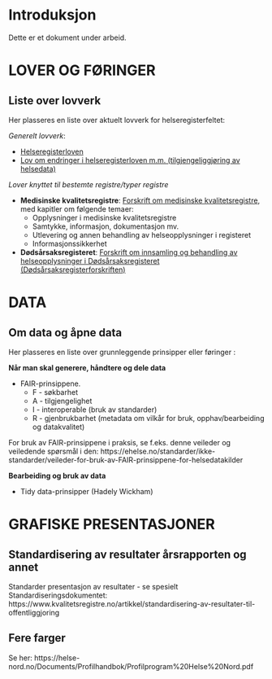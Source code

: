 # Introduksjon

Dette er et dokument under arbeid. 

# LOVER OG FØRINGER
## Liste over lovverk

Her plasseres en liste over aktuelt lovverk for helseregisterfeltet:


*Generelt lovverk*:

* [Helseregisterloven](https://lovdata.no/dokument/NL/lov/2014-06-20-43)
* [Lov om endringer i helseregisterloven m.m. (tilgjengeliggjøring av helsedata)](https://lovdata.no/dokument/NL/lov/2020-12-04-133)

*Lover knyttet til bestemte registre/typer registre*

* **Medisinske kvalitetsregistre**: [Forskrift om medisinske kvalitetsregistre](https://lovdata.no/dokument/SF/forskrift/2019-06-21-789), 
med kapitler om følgende temaer:
  * Opplysninger i medisinske kvalitetsregistre
  * Samtykke, informasjon, dokumentasjon mv.
  * Utlevering og annen behandling av helseopplysninger i registeret
  * Informasjonssikkerhet

* **Dødsårsaksregisteret**: [Forskrift om innsamling og behandling av helseopplysninger i Dødsårsaksregisteret (Dødsårsaksregisterforskriften)]( 
https://lovdata.no/dokument/SF/forskrift/2001-12-21-1476)




# DATA
## Om data og åpne data 

Her plasseres en liste over grunnleggende prinsipper eller føringer :

**Når man skal generere, håndtere og dele data**

* FAIR-prinsippene.
  * F - søkbarhet
  * A - tilgjengelighet
  * I - interoperable (bruk av standarder)
  * R - gjenbrukbarhet (metadata om vilkår for bruk, opphav/bearbeiding og datakvalitet)
  
For bruk av FAIR-prinsippene i praksis, se f.eks. denne veileder og veiledende 
spørsmål i den: 
https://ehelse.no/standarder/ikke-standarder/veileder-for-bruk-av-FAIR-prinsippene-for-helsedatakilder 
  
**Bearbeiding og bruk av data**

* Tidy data-prinsipper (Hadely Wickham)


# GRAFISKE PRESENTASJONER
## Standardisering av resultater årsrapporten og annet
Standarder presentasjon av resultater - se spesielt Standardiseringsdokumentet: 
https://www.kvalitetsregistre.no/artikkel/standardisering-av-resultater-til-offentliggjoring

## Fere farger
Se her: 
https://helse-nord.no/Documents/Profilhandbok/Profilprogram%20Helse%20Nord.pdf

